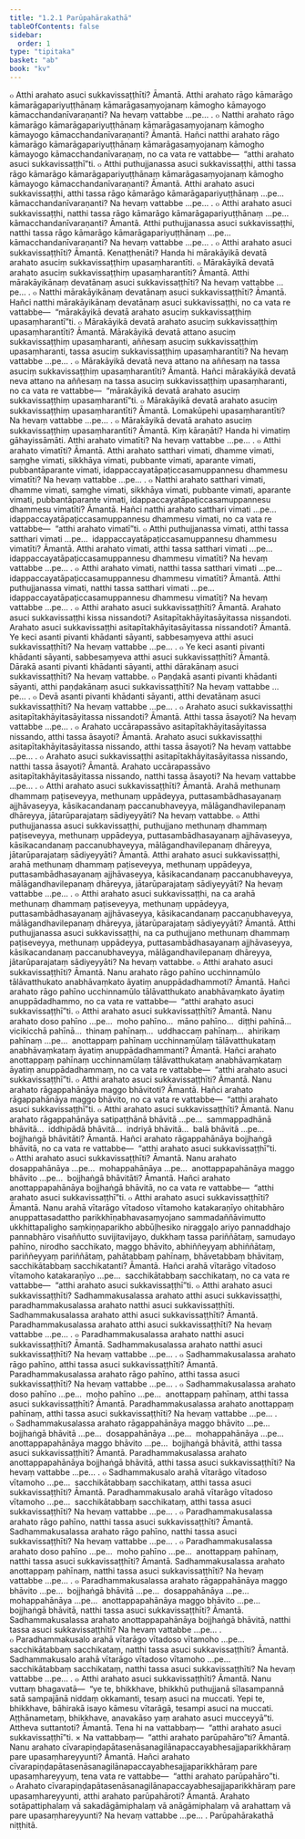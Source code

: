 ```yaml
---
title: "1.2.1 Parūpahārakathā"
tableOfContents: false
sidebar:
  order: 1
type: "tipitaka"
basket: "ab"
book: "kv"
---
```



<DynamicBreadcrumb />

<Division number="307" book="kv">

<Paragraph number="794" book="kv">
๐ Atthi arahato asuci sukkavissaṭṭhīti? Āmantā. Atthi arahato rāgo kāmarāgo kāmarāgapariyuṭṭhānaṃ kāmarāgasaṃyojanaṃ kāmogho kāmayogo kāmacchandanīvaraṇanti? Na hevaṃ vattabbe …pe… .
</Paragraph>

<Paragraph number="795" book="kv">
๐ Natthi arahato rāgo kāmarāgo kāmarāgapariyuṭṭhānaṃ kāmarāgasaṃyojanaṃ kāmogho kāmayogo kāmacchandanīvaraṇanti? Āmantā. Hañci natthi arahato rāgo kāmarāgo kāmarāgapariyuṭṭhānaṃ kāmarāgasaṃyojanaṃ kāmogho kāmayogo kāmacchandanīvaraṇaṃ, no ca vata re vattabbe—  “atthi arahato asuci sukkavissaṭṭhī”ti.
</Paragraph>

<Paragraph number="796" book="kv">
๐ Atthi puthujjanassa asuci sukkavissaṭṭhi, atthi tassa rāgo kāmarāgo kāmarāgapariyuṭṭhānaṃ kāmarāgasaṃyojanaṃ kāmogho kāmayogo kāmacchandanīvaraṇanti? Āmantā. Atthi arahato asuci sukkavissaṭṭhi, atthi tassa rāgo kāmarāgo kāmarāgapariyuṭṭhānaṃ …pe…  kāmacchandanīvaraṇanti? Na hevaṃ vattabbe …pe… .
</Paragraph>

<Paragraph number="797" book="kv">
๐ Atthi arahato asuci sukkavissaṭṭhi, natthi tassa rāgo kāmarāgo kāmarāgapariyuṭṭhānaṃ …pe…  kāmacchandanīvaraṇanti? Āmantā. Atthi puthujjanassa asuci sukkavissaṭṭhi, natthi tassa rāgo kāmarāgo kāmarāgapariyuṭṭhānaṃ …pe…  kāmacchandanīvaraṇanti? Na hevaṃ vattabbe …pe… .
</Paragraph>

<Paragraph number="798" book="kv">
๐ Atthi arahato asuci sukkavissaṭṭhīti? Āmantā. Kenaṭṭhenāti? Handa hi mārakāyikā devatā arahato asuciṃ sukkavissaṭṭhiṃ upasaṃharantīti.
</Paragraph>

<Paragraph number="799" book="kv">
๐ Mārakāyikā devatā arahato asuciṃ sukkavissaṭṭhiṃ upasaṃharantīti? Āmantā. Atthi mārakāyikānaṃ devatānaṃ asuci sukkavissaṭṭhīti? Na hevaṃ vattabbe …pe… .
</Paragraph>

<Paragraph number="800" book="kv">
๐ Natthi mārakāyikānaṃ devatānaṃ asuci sukkavissaṭṭhīti? Āmantā. Hañci natthi mārakāyikānaṃ devatānaṃ asuci sukkavissaṭṭhi, no ca vata re vattabbe—  “mārakāyikā devatā arahato asuciṃ sukkavissaṭṭhiṃ upasaṃharantī”ti.
</Paragraph>

<Paragraph number="801" book="kv">
๐ Mārakāyikā devatā arahato asuciṃ sukkavissaṭṭhiṃ upasaṃharantīti? Āmantā. Mārakāyikā devatā attano asuciṃ sukkavissaṭṭhiṃ upasaṃharanti, aññesaṃ asuciṃ sukkavissaṭṭhiṃ upasaṃharanti, tassa asuciṃ sukkavissaṭṭhiṃ upasaṃharantīti? Na hevaṃ vattabbe …pe… .
</Paragraph>

<Paragraph number="802" book="kv">
๐ Mārakāyikā devatā neva attano na aññesaṃ na tassa asuciṃ sukkavissaṭṭhiṃ upasaṃharantīti? Āmantā. Hañci mārakāyikā devatā neva attano na aññesaṃ na tassa asuciṃ sukkavissaṭṭhiṃ upasaṃharanti, no ca vata re vattabbe—  “mārakāyikā devatā arahato asuciṃ sukkavissaṭṭhiṃ upasaṃharantī”ti.
</Paragraph>

<Paragraph number="803" book="kv">
๐ Mārakāyikā devatā arahato asuciṃ sukkavissaṭṭhiṃ upasaṃharantīti? Āmantā. Lomakūpehi upasaṃharantīti? Na hevaṃ vattabbe …pe… .
</Paragraph>

</Division>
<Division number="308" book="kv">

<Paragraph number="804" book="kv">
๐ Mārakāyikā devatā arahato asuciṃ sukkavissaṭṭhiṃ upasaṃharantīti? Āmantā. Kiṃ kāraṇāti? Handa hi vimatiṃ gāhayissāmāti. Atthi arahato vimatīti? Na hevaṃ vattabbe …pe… .
</Paragraph>

<Paragraph number="805" book="kv">
๐ Atthi arahato vimatīti? Āmantā. Atthi arahato satthari vimati, dhamme vimati, saṃghe vimati, sikkhāya vimati, pubbante vimati, aparante vimati, pubbantāparante vimati, idappaccayatāpaṭiccasamuppannesu dhammesu vimatīti? Na hevaṃ vattabbe …pe… .
</Paragraph>

<Paragraph number="806" book="kv">
๐ Natthi arahato satthari vimati, dhamme vimati, saṃghe vimati, sikkhāya vimati, pubbante vimati, aparante vimati, pubbantāparante vimati, idappaccayatāpaṭiccasamuppannesu dhammesu vimatīti? Āmantā. Hañci natthi arahato satthari vimati …pe…  idappaccayatāpaṭiccasamuppannesu dhammesu vimati, no ca vata re vattabbe—  “atthi arahato vimatī”ti.
</Paragraph>

<Paragraph number="807" book="kv">
๐ Atthi puthujjanassa vimati, atthi tassa satthari vimati …pe…  idappaccayatāpaṭiccasamuppannesu dhammesu vimatīti? Āmantā. Atthi arahato vimati, atthi tassa satthari vimati …pe…  idappaccayatāpaṭiccasamuppannesu dhammesu vimatīti? Na hevaṃ vattabbe …pe… .
</Paragraph>

<Paragraph number="808" book="kv">
๐ Atthi arahato vimati, natthi tassa satthari vimati …pe…  idappaccayatāpaṭiccasamuppannesu dhammesu vimatīti? Āmantā. Atthi puthujjanassa vimati, natthi tassa satthari vimati …pe…  idappaccayatāpaṭiccasamuppannesu dhammesu vimatīti? Na hevaṃ vattabbe …pe… .
</Paragraph>

<Paragraph number="809" book="kv">
๐ Atthi arahato asuci sukkavissaṭṭhīti? Āmantā. Arahato asuci sukkavissaṭṭhi kissa nissandoti? Asitapītakhāyitasāyitassa nissandoti. Arahato asuci sukkavissaṭṭhi asitapītakhāyitasāyitassa nissandoti? Āmantā. Ye keci asanti pivanti khādanti sāyanti, sabbesaṃyeva atthi asuci sukkavissaṭṭhīti? Na hevaṃ vattabbe …pe… .
</Paragraph>

<Paragraph number="810" book="kv">
๐ Ye keci asanti pivanti khādanti sāyanti, sabbesaṃyeva atthi asuci sukkavissaṭṭhīti? Āmantā. Dārakā asanti pivanti khādanti sāyanti, atthi dārakānaṃ asuci sukkavissaṭṭhīti? Na hevaṃ vattabbe.
</Paragraph>

<Paragraph number="811" book="kv">
๐ Paṇḍakā asanti pivanti khādanti sāyanti, atthi paṇḍakānaṃ asuci sukkavissaṭṭhīti? Na hevaṃ vattabbe …pe… .
</Paragraph>

<Paragraph number="812" book="kv">
๐ Devā asanti pivanti khādanti sāyanti, atthi devatānaṃ asuci sukkavissaṭṭhīti? Na hevaṃ vattabbe …pe… .
</Paragraph>

</Division>
<Division number="309" book="kv">

<Paragraph number="813" book="kv">
๐ Arahato asuci sukkavissaṭṭhi asitapītakhāyitasāyitassa nissandoti? Āmantā. Atthi tassa āsayoti? Na hevaṃ vattabbe …pe… .
</Paragraph>

<Paragraph number="814" book="kv">
๐ Arahato uccārapassāvo asitapītakhāyitasāyitassa nissando, atthi tassa āsayoti? Āmantā. Arahato asuci sukkavissaṭṭhi asitapītakhāyitasāyitassa nissando, atthi tassa āsayoti? Na hevaṃ vattabbe …pe… .
</Paragraph>

<Paragraph number="815" book="kv">
๐ Arahato asuci sukkavissaṭṭhi asitapītakhāyitasāyitassa nissando, natthi tassa āsayoti? Āmantā. Arahato uccārapassāvo asitapītakhāyitasāyitassa nissando, natthi tassa āsayoti? Na hevaṃ vattabbe …pe… .
</Paragraph>

</Division>
<Division number="310" book="kv">

<Paragraph number="816" book="kv">
๐ Atthi arahato asuci sukkavissaṭṭhīti? Āmantā. Arahā methunaṃ dhammaṃ paṭiseveyya, methunaṃ uppādeyya, puttasambādhasayanaṃ ajjhāvaseyya, kāsikacandanaṃ paccanubhaveyya, mālāgandhavilepanaṃ dhāreyya, jātarūparajataṃ sādiyeyyāti? Na hevaṃ vattabbe.
</Paragraph>

<Paragraph number="817" book="kv">
๐ Atthi puthujjanassa asuci sukkavissaṭṭhi, puthujjano methunaṃ dhammaṃ paṭiseveyya, methunaṃ uppādeyya, puttasambādhasayanaṃ ajjhāvaseyya, kāsikacandanaṃ paccanubhaveyya, mālāgandhavilepanaṃ dhāreyya, jātarūparajataṃ sādiyeyyāti? Āmantā. Atthi arahato asuci sukkavissaṭṭhi, arahā methunaṃ dhammaṃ paṭiseveyya, methunaṃ uppādeyya, puttasambādhasayanaṃ ajjhāvaseyya, kāsikacandanaṃ paccanubhaveyya, mālāgandhavilepanaṃ dhāreyya, jātarūparajataṃ sādiyeyyāti? Na hevaṃ vattabbe …pe… .
</Paragraph>

<Paragraph number="818" book="kv">
๐ Atthi arahato asuci sukkavissaṭṭhi, na ca arahā methunaṃ dhammaṃ paṭiseveyya, methunaṃ uppādeyya, puttasambādhasayanaṃ ajjhāvaseyya, kāsikacandanaṃ paccanubhaveyya, mālāgandhavilepanaṃ dhāreyya, jātarūparajataṃ sādiyeyyāti? Āmantā. Atthi puthujjanassa asuci sukkavissaṭṭhi, na ca puthujjano methunaṃ dhammaṃ paṭiseveyya, methunaṃ uppādeyya, puttasambādhasayanaṃ ajjhāvaseyya, kāsikacandanaṃ paccanubhaveyya, mālāgandhavilepanaṃ dhāreyya, jātarūparajataṃ sādiyeyyāti? Na hevaṃ vattabbe.
</Paragraph>

<Paragraph number="819" book="kv">
๐ Atthi arahato asuci sukkavissaṭṭhīti? Āmantā. Nanu arahato rāgo pahīno ucchinnamūlo tālāvatthukato anabhāvaṃkato āyatiṃ anuppādadhammoti? Āmantā. Hañci arahato rāgo pahīno ucchinnamūlo tālāvatthukato anabhāvaṃkato āyatiṃ anuppādadhammo, no ca vata re vattabbe—  “atthi arahato asuci sukkavissaṭṭhī”ti.
</Paragraph>

<Paragraph number="820" book="kv">
๐ Atthi arahato asuci sukkavissaṭṭhīti? Āmantā. Nanu arahato doso pahīno …pe…  moho pahīno…  māno pahīno…  diṭṭhi pahīnā…  vicikicchā pahīnā…  thinaṃ pahīnaṃ…  uddhaccaṃ pahīnaṃ…  ahirikaṃ pahīnaṃ …pe…  anottappaṃ pahīnaṃ ucchinnamūlaṃ tālāvatthukataṃ anabhāvaṃkataṃ āyatiṃ anuppādadhammanti? Āmantā. Hañci arahato anottappaṃ pahīnaṃ ucchinnamūlaṃ tālāvatthukataṃ anabhāvaṃkataṃ āyatiṃ anuppādadhammaṃ, no ca vata re vattabbe—  “atthi arahato asuci sukkavissaṭṭhī”ti.
</Paragraph>

</Division>
<Division number="311" book="kv">

<Paragraph number="821" book="kv">
๐ Atthi arahato asuci sukkavissaṭṭhīti? Āmantā. Nanu arahato rāgappahānāya maggo bhāvitoti? Āmantā. Hañci arahato rāgappahānāya maggo bhāvito, no ca vata re vattabbe—  “atthi arahato asuci sukkavissaṭṭhī”ti.
</Paragraph>

<Paragraph number="822" book="kv">
๐ Atthi arahato asuci sukkavissaṭṭhīti? Āmantā. Nanu arahato rāgappahānāya satipaṭṭhānā bhāvitā …pe…  sammappadhānā bhāvitā…  iddhipādā bhāvitā…  indriyā bhāvitā…  balā bhāvitā …pe…  bojjhaṅgā bhāvitāti? Āmantā. Hañci arahato rāgappahānāya bojjhaṅgā bhāvitā, no ca vata re vattabbe—  “atthi arahato asuci sukkavissaṭṭhī”ti.
</Paragraph>

<Paragraph number="823" book="kv">
๐ Atthi arahato asuci sukkavissaṭṭhīti? Āmantā. Nanu arahato dosappahānāya …pe…  mohappahānāya …pe…  anottappapahānāya maggo bhāvito …pe…  bojjhaṅgā bhāvitāti? Āmantā. Hañci arahato anottappapahānāya bojjhaṅgā bhāvitā, no ca vata re vattabbe—  “atthi arahato asuci sukkavissaṭṭhī”ti.
</Paragraph>

<Paragraph number="824" book="kv">
๐ Atthi arahato asuci sukkavissaṭṭhīti? Āmantā. Nanu arahā vītarāgo vītadoso vītamoho katakaraṇīyo ohitabhāro anuppattasadattho parikkhīṇabhavasaṃyojano sammadaññāvimutto ukkhittapaligho saṃkiṇṇaparikho abbūḷhesiko niraggaḷo ariyo pannaddhajo pannabhāro visaññutto suvijitavijayo, dukkhaṃ tassa pariññātaṃ, samudayo pahīno, nirodho sacchikato, maggo bhāvito, abhiññeyyaṃ abhiññātaṃ, pariññeyyaṃ pariññātaṃ, pahātabbaṃ pahīnaṃ, bhāvetabbaṃ bhāvitaṃ, sacchikātabbaṃ sacchikatanti? Āmantā. Hañci arahā vītarāgo vītadoso vītamoho katakaraṇīyo …pe…  sacchikātabbaṃ sacchikataṃ, no ca vata re vattabbe—  “atthi arahato asuci sukkavissaṭṭhī”ti.
</Paragraph>

</Division>
<Division number="312" book="kv">

<Paragraph number="825" book="kv">
๐ Atthi arahato asuci sukkavissaṭṭhīti? Sadhammakusalassa arahato atthi asuci sukkavissaṭṭhi, paradhammakusalassa arahato natthi asuci sukkavissaṭṭhīti. Sadhammakusalassa arahato atthi asuci sukkavissaṭṭhīti? Āmantā. Paradhammakusalassa arahato atthi asuci sukkavissaṭṭhīti? Na hevaṃ vattabbe …pe… .
</Paragraph>

<Paragraph number="826" book="kv">
๐ Paradhammakusalassa arahato natthi asuci sukkavissaṭṭhīti? Āmantā. Sadhammakusalassa arahato natthi asuci sukkavissaṭṭhīti? Na hevaṃ vattabbe …pe… .
</Paragraph>

<Paragraph number="827" book="kv">
๐ Sadhammakusalassa arahato rāgo pahīno, atthi tassa asuci sukkavissaṭṭhīti? Āmantā. Paradhammakusalassa arahato rāgo pahīno, atthi tassa asuci sukkavissaṭṭhīti? Na hevaṃ vattabbe …pe… .
</Paragraph>

<Paragraph number="828" book="kv">
๐ Sadhammakusalassa arahato doso pahīno …pe…  moho pahīno …pe…  anottappaṃ pahīnaṃ, atthi tassa asuci sukkavissaṭṭhīti? Āmantā. Paradhammakusalassa arahato anottappaṃ pahīnaṃ, atthi tassa asuci sukkavissaṭṭhīti? Na hevaṃ vattabbe …pe… .
</Paragraph>

<Paragraph number="829" book="kv">
๐ Sadhammakusalassa arahato rāgappahānāya maggo bhāvito …pe…  bojjhaṅgā bhāvitā …pe…  dosappahānāya …pe…  mohappahānāya …pe…  anottappapahānāya maggo bhāvito …pe…  bojjhaṅgā bhāvitā, atthi tassa asuci sukkavissaṭṭhīti? Āmantā. Paradhammakusalassa arahato anottappapahānāya bojjhaṅgā bhāvitā, atthi tassa asuci sukkavissaṭṭhīti? Na hevaṃ vattabbe …pe… .
</Paragraph>

<Paragraph number="830" book="kv">
๐ Sadhammakusalo arahā vītarāgo vītadoso vītamoho …pe…  sacchikātabbaṃ sacchikataṃ, atthi tassa asuci sukkavissaṭṭhīti? Āmantā. Paradhammakusalo arahā vītarāgo vītadoso vītamoho …pe…  sacchikātabbaṃ sacchikataṃ, atthi tassa asuci sukkavissaṭṭhīti? Na hevaṃ vattabbe …pe… .
</Paragraph>

<Paragraph number="831" book="kv">
๐ Paradhammakusalassa arahato rāgo pahīno, natthi tassa asuci sukkavissaṭṭhīti? Āmantā. Sadhammakusalassa arahato rāgo pahīno, natthi tassa asuci sukkavissaṭṭhīti? Na hevaṃ vattabbe …pe… .
</Paragraph>

<Paragraph number="832" book="kv">
๐ Paradhammakusalassa arahato doso pahīno …pe…  moho pahīno …pe…  anottappaṃ pahīnaṃ, natthi tassa asuci sukkavissaṭṭhīti? Āmantā. Sadhammakusalassa arahato anottappaṃ pahīnaṃ, natthi tassa asuci sukkavissaṭṭhīti? Na hevaṃ vattabbe …pe… .
</Paragraph>

<Paragraph number="833" book="kv">
๐ Paradhammakusalassa arahato rāgappahānāya maggo bhāvito …pe…  bojjhaṅgā bhāvitā …pe…  dosappahānāya …pe…  mohappahānāya …pe…  anottappapahānāya maggo bhāvito …pe…  bojjhaṅgā bhāvitā, natthi tassa asuci sukkavissaṭṭhīti? Āmantā. Sadhammakusalassa arahato anottappapahānāya bojjhaṅgā bhāvitā, natthi tassa asuci sukkavissaṭṭhīti? Na hevaṃ vattabbe …pe… .
</Paragraph>

<Paragraph number="834" book="kv">
๐ Paradhammakusalo arahā vītarāgo vītadoso vītamoho …pe…  sacchikātabbaṃ sacchikataṃ, natthi tassa asuci sukkavissaṭṭhīti? Āmantā. Sadhammakusalo arahā vītarāgo vītadoso vītamoho …pe…  sacchikātabbaṃ sacchikataṃ, natthi tassa asuci sukkavissaṭṭhīti? Na hevaṃ vattabbe …pe… .
</Paragraph>

</Division>
<Division number="313" book="kv">

<Paragraph number="835" book="kv">
๐ Atthi arahato asuci sukkavissaṭṭhīti? Āmantā. Nanu vuttaṃ bhagavatā—  “ye te, bhikkhave, bhikkhū puthujjanā sīlasampannā satā sampajānā niddaṃ okkamanti, tesaṃ asuci na muccati. Yepi te, bhikkhave, bāhirakā isayo kāmesu vītarāgā, tesampi asuci na muccati. Aṭṭhānametaṃ, bhikkhave, anavakāso yaṃ arahato asuci mucceyyā”ti. Attheva suttantoti? Āmantā. Tena hi na vattabbaṃ—  “atthi arahato asuci sukkavissaṭṭhī”ti.
</Paragraph>

<Paragraph number="836" book="kv">
× Na vattabbaṃ—  “atthi arahato parūpahāro”ti? Āmantā. Nanu arahato cīvarapiṇḍapātasenāsanagilānapaccayabhesajjaparikkhāraṃ pare upasaṃhareyyunti? Āmantā. Hañci arahato cīvarapiṇḍapātasenāsanagilānapaccayabhesajjaparikkhāraṃ pare upasaṃhareyyuṃ, tena vata re vattabbe—  “atthi arahato parūpahāro”ti.
</Paragraph>

<Paragraph number="837" book="kv">
๐ Arahato cīvarapiṇḍapātasenāsanagilānapaccayabhesajjaparikkhāraṃ pare upasaṃhareyyunti, atthi arahato parūpahāroti? Āmantā. Arahato sotāpattiphalaṃ vā sakadāgāmiphalaṃ vā anāgāmiphalaṃ vā arahattaṃ vā pare upasaṃhareyyunti? Na hevaṃ vattabbe …pe… .

</Paragraph>
</Division>

<Paragraph number="838" type="center" book="kv">
Parūpahārakathā niṭṭhitā.
</Paragraph>